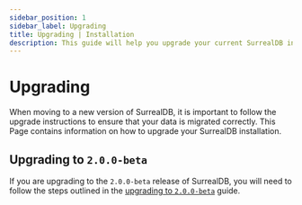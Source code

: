 ```yaml
---
sidebar_position: 1
sidebar_label: Upgrading
title: Upgrading | Installation
description: This guide will help you upgrade your current SurrealDB installation to the latest `2.0.0-beta` release.
---
```


# Upgrading

When moving to a new version of SurrealDB, it is important to follow the upgrade instructions to ensure that your data is migrated correctly. This Page contains information on how to upgrade your SurrealDB installation. 

## Upgrading to `2.0.0-beta`

If you are upgrading to the `2.0.0-beta` release of SurrealDB, you will need to follow the steps outlined in the [upgrading to `2.0.0-beta`](/docs/surrealdb/installation/upgrading/beta) guide.